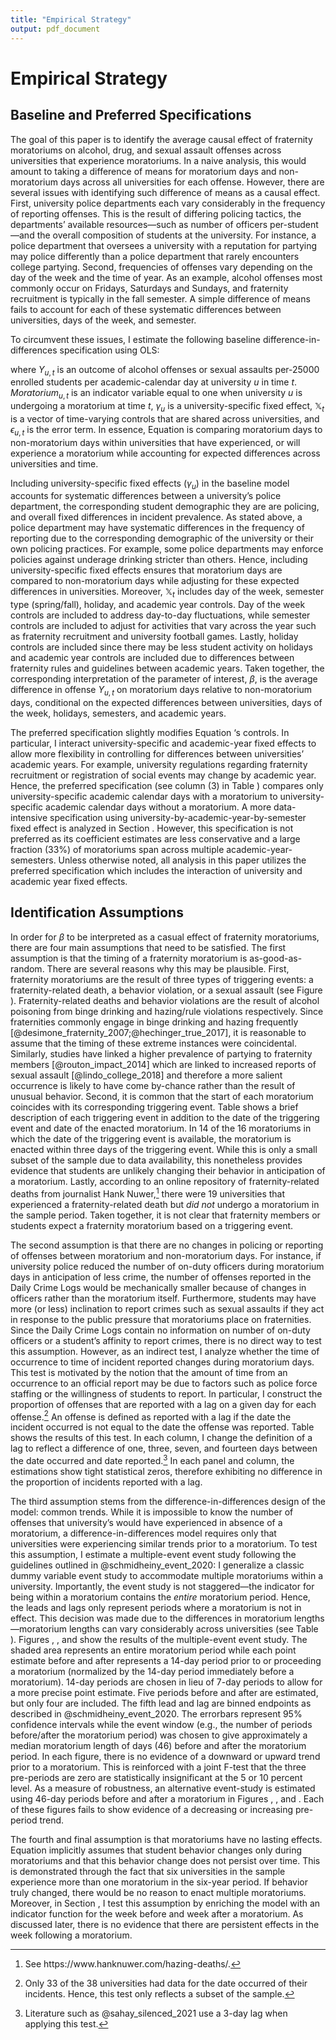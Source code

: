 ```yaml
---
title: "Empirical Strategy"
output: pdf_document
---
```


# Empirical Strategy \label{section:strategy}

## Baseline and Preferred Specifications

The goal of this paper is to identify the average causal effect of fraternity moratoriums on alcohol, drug, and sexual assault offenses across universities that experience moratoriums. In a naive analysis, this would amount to taking a difference of means for moratorium days and non-moratorium days across all universities for each offense. However, there are several issues with identifying such difference of means as a causal effect. First, university police departments each vary considerably in the frequency of reporting offenses. This is the result of differing policing tactics, the departments' available resources—such as number of officers per-student—and the overall composition of students at the university. For instance, a police department that oversees a university with a reputation for partying may police differently than a police department that rarely encounters college partying. Second, frequencies of offenses vary depending on the day of the week and the time of year. As an example, alcohol offenses most commonly occur on Fridays, Saturdays and Sundays, and fraternity recruitment is typically in the fall semester. A simple difference of means fails to account for each of these systematic differences between universities, days of the week, and semester. 

To circumvent these issues, I estimate the following baseline difference-in-differences specification using OLS:

\begin{equation}\label{main_model}
Y_{u,t} = \beta Moratorium_{u,t}  + \gamma_{u} + \lambda \mathbb{X}_{t} + \epsilon_{u,t}
\end{equation}

where $Y_{u,t}$ is an outcome of alcohol offenses or sexual assaults per-25000 enrolled students per academic-calendar day at university $u$ in time $t$. $Moratorium_{u,t}$ is an indicator variable equal to one when university $u$ is undergoing a moratorium at time $t$, $\gamma_u$ is a university-specific fixed effect, $\mathbb{X}_t$ is a vector of time-varying controls that are shared across universities, and $\epsilon_{u,t}$ is the error term. In essence, Equation \ref{main_model} is comparing moratorium days to non-moratorium days within universities that have experienced, or will experience a moratorium while accounting for expected differences across universities and time.

Including university-specific fixed effects ($\gamma_u$) in the baseline model accounts for systematic differences between a university's police department, the corresponding student demographic they are are policing, and overall fixed differences in incident prevalence. As stated above, a police department may have systematic differences in the frequency of reporting due to the corresponding demographic of the university or their own policing practices. For example, some police departments may enforce policies against underage drinking stricter than others. Hence, including university-specific fixed effects ensures that moratorium days are compared to non-moratorium days while adjusting for these expected differences in universities. Moreover, $\mathbb{X}_{t}$ includes day of the week, semester type (spring/fall), holiday, and academic year controls. Day of the week controls are included to address day-to-day fluctuations, while semester controls are included to adjust for activities that vary across the year such as fraternity recruitment and university football games. Lastly, holiday controls are included since there may be less student activity on holidays and academic year controls are included due to differences between fraternity rules and guidelines between academic years. Taken together, the corresponding interpretation of the parameter of interest, $\beta$, is the average difference in offense $Y_{u,t}$ on moratorium days relative to non-moratorium days, conditional on the expected differences between universities, days of the week, holidays, semesters, and academic years. 

The preferred specification slightly modifies Equation \ref{main_model}'s controls. In particular, I interact university-specific and academic-year fixed effects to allow more flexibility in controlling for differences between universities' academic years. For example, university regulations regarding fraternity recruitment or registration of social events may change by academic year. Hence, the preferred specification (see column (3) in Table \ref{results}) compares only university-specific academic calendar days with a moratorium to university-specific academic calendar days without a moratorium. A more data-intensive specification using university-by-academic-year-by-semester fixed effect is analyzed in Section \ref{section:results}. However, this specification is not preferred as its coefficient estimates are less conservative and a large fraction (33%) of moratoriums span across multiple academic-year-semesters. Unless otherwise noted, all analysis in this paper utilizes the preferred specification which includes the interaction of university and academic year fixed effects. 

## Identification Assumptions

In order for $\beta$ to be interpreted as a casual effect of fraternity moratoriums, there are four main assumptions that need to be satisfied. The first assumption is that the timing of a fraternity moratorium is as-good-as-random. There are several reasons why this may be plausible. First, fraternity moratoriums are the result of three types of triggering events: a fraternity-related death, a behavior violation, or a sexual assault (see Figure \ref{trigger_plot}). Fraternity-related deaths and behavior violations are the result of alcohol poisoning from binge drinking and hazing/rule violations respectively. Since fraternities commonly engage in binge drinking and hazing frequently [@desimone_fraternity_2007;@hechinger_true_2017], it is reasonable to assume that the timing of these extreme instances were coincidental. Similarly, studies have linked a higher prevalence of partying to fraternity members [@routon_impact_2014] which are linked to increased reports of sexual assault [@lindo_college_2018] and therefore a more salient occurrence is likely to have come by-chance rather than the result of unusual behavior. Second, it is common that the start of each moratorium coincides with its corresponding triggering event. Table \ref{reasons_table} shows a brief description of each triggering event in addition to the date of the triggering event and date of the enacted moratorium. In 14 of the 16 moratoriums in which the date of the triggering event is available, the moratorium is enacted within three days of the triggering event. While this is only a small subset of the sample due to data availability, this nonetheless provides evidence that students are unlikely changing their behavior in anticipation of a moratorium. Lastly, according to an online repository of fraternity-related deaths from journalist Hank Nuwer,^[See https://www.hanknuwer.com/hazing-deaths/.] there were 19 universities that experienced a fraternity-related death but *did not* undergo a moratorium in the sample period. Taken together, it is not clear that fraternity members or students expect a fraternity moratorium based on a triggering event.


The second assumption is that there are no changes in policing or reporting of offenses between moratorium and non-moratorium days. For instance, if university police reduced the number of on-duty officers during moratorium days in anticipation of less crime, the number of offenses reported in the Daily Crime Logs would be mechanically smaller because of changes in officers rather than the moratorium itself. Furthermore, students may have more (or less) inclination to report crimes such as sexual assaults if they act in response to the public pressure that moratoriums place on fraternities.  Since the Daily Crime Logs contain no information on number of on-duty officers or a student's affinity to report crimes, there is no direct way to test this assumption. However, as an indirect test, I analyze whether the time of occurrence to time of incident reported changes during moratorium days. This test is motivated by the notion that the amount of time from an occurrence to an official report may be due to factors such as police force staffing or the willingness of students to report. In particular, I construct the proportion of offenses that are reported with a lag on a given day for each offense.^[Only 33 of the 38 universities had data for the date occurred of their incidents. Hence, this test only reflects a subset of the sample.] An offense is defined as reported with a lag if the date the incident occurred is not equal to the date the offense was reported. Table \ref{reporting_table} shows the results of this test. In each column, I change the definition of a lag to reflect a difference of one, three, seven, and fourteen days between the date occurred and date reported.^[Literature such as @sahay_silenced_2021 use a 3-day lag when applying this test.] In each panel and column, the estimations show tight statistical zeros, therefore exhibiting no difference in the proportion of incidents reported with a lag. 

The third assumption stems from the difference-in-differences design of the model: common trends. While it is impossible to know the number of offenses that university's would have experienced in absence of a moratorium, a difference-in-differences model requires only that universities were experiencing similar trends prior to a moratorium. To test this assumption, I estimate a multiple-event event study following the guidelines outlined in @schmidheiny_event_2020: I generalize a classic dummy variable event study to accommodate multiple moratoriums within a university. Importantly, the event study is not staggered—the indicator for being within a moratorium contains the *entire* moratorium period. Hence, the leads and lags only represent periods where a moratorium is not in effect. This decision was made due to the differences in moratorium lengths—moratorium lengths can vary considerably across universities (see Table \ref{summary_stats}). Figures \ref{es_alc}, \ref{es_drug}, and \ref{es_sex} show the results of the multiple-event event study. The shaded area represents an entire moratorium period while each point estimate before and after represents a 14-day period prior to or proceeding a moratorium (normalized by the 14-day period immediately before a moratorium). 14-day periods are chosen in lieu of 7-day periods to allow for a more precise point estimate. Five periods before and after are estimated, but only four are included. The fifth lead and lag are binned endpoints as described in @schmidheiny_event_2020. The errorbars represent 95% confidence intervals while the event window (e.g., the number of periods before/after the moratorium period) was chosen to give approximately a median moratorium length of days (46) before and after the moratorium period. In each figure, there is no evidence of a downward or upward trend prior to a moratorium. This is reinforced with a joint F-test that the three pre-periods are zero are statistically insignificant at the 5 or 10 percent level. As a measure of robustness, an alternative event-study is estimated using 46-day periods before and after a moratorium in Figures \ref{es_alc_46_g}, \ref{es_drug_46_g}, and \ref{es_sex_46_g}. Each of these figures fails to show evidence of a decreasing or increasing pre-period trend. 

The fourth and final assumption is that moratoriums have no lasting effects. Equation \ref{main_model} implicitly assumes that student behavior changes only during moratoriums and that this behavior change does not persist over time. This is demonstrated through the fact that six universities in the sample experience more than one moratorium in the six-year period. If behavior truly changed, there would be no reason to enact multiple moratoriums. Moreover, in Section \ref{section:results}, I test this assumption by enriching the model with an indicator function for the week before and week after a moratorium. As discussed later, there is no evidence that there are persistent effects in the week following a moratorium. 





